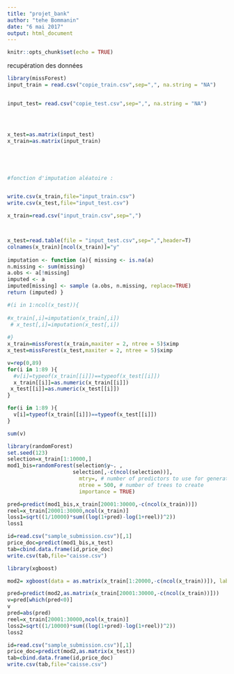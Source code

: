 ```yaml
---
title: "projet_bank"
author: "tehe Bommanin"
date: "6 mai 2017"
output: html_document
---
```


```r
knitr::opts_chunk$set(echo = TRUE)
```








recupération des données 


```r
library(missForest)
input_train = read.csv("copie_train.csv",sep=",", na.string = "NA")


input_test= read.csv("copie_test.csv",sep=",", na.string = "NA")




x_test=as.matrix(input_test)
x_train=as.matrix(input_train)





#fonction d'imputation aléatoire :


write.csv(x_train,file="input_train.csv")
write.csv(x_test,file="input_test.csv")

x_train=read.csv("input_train.csv",sep=",")



x_test=read.table(file = "input_test.csv",sep=",",header=T)
colnames(x_train)[ncol(x_train)]="y"
  
imputation <- function (a){ missing <- is.na(a) 
n.missing <- sum(missing) 
a.obs <- a[!missing] 
imputed <- a
imputed[missing] <- sample (a.obs, n.missing, replace=TRUE) 
return (imputed) }

#(i in 1:ncol(x_test)){
  
#x_train[,i]=imputation(x_train[,i])
 # x_test[,i]=imputation(x_test[,i])
  
#}
x_train=missForest(x_train,maxiter = 2, ntree = 5)$ximp
x_test=missForest(x_test,maxiter = 2, ntree = 5)$ximp


```



```r

v=rep(0,89)
for(i in 1:89 ){
  #v[i]=typeof(x_train[[i]])==typeof(x_test[[i]])
  x_train[[i]]=as.numeric(x_train[[i]])
 x_test[[i]]=as.numeric(x_test[[i]])
}

for(i in 1:89 ){
  v[i]=typeof(x_train[[i]])==typeof(x_test[[i]])
}

sum(v)
```


```r
library(randomForest)
set.seed(123)
selection=x_train[1:10000,]
mod1_bis=randomForest(selection$y~. ,
                     selection[,-c(ncol(selection))],
                       mtry=, # number of predictors to use for generation of tree 
                       ntree = 500, # number of trees to create
                       importance = TRUE)


```
 
 
```r


pred=predict(mod1_bis,x_train[20001:30000,-c(ncol(x_train))])
reel=x_train[20001:30000,ncol(x_train)]
loss1=sqrt((1/10000)*sum((log(1+pred)-log(1+reel))^2))
loss1

```




```r
id=read.csv("sample_submission.csv")[,1]
price_doc=predict(mod1_bis,x_test)
tab=cbind.data.frame(id,price_doc)
write.csv(tab,file="caisse.csv")

```


```r
library(xgboost)

mod2= xgboost(data = as.matrix(x_train[1:20000,-c(ncol(x_train))]), label = x_train[1:20000,]$y, max.depth = 30, nround = 30,objective = "reg:linear")
```


```r


pred=predict(mod2,as.matrix(x_train[20001:30000,-c(ncol(x_train))]))
v=pred[which(pred<0)]
v
pred=abs(pred)
reel=x_train[20001:30000,ncol(x_train)]
loss2=sqrt((1/10000)*sum((log(1+pred)-log(1+reel))^2))
loss2


```

```r
id=read.csv("sample_submission.csv")[,1]
price_doc=predict(mod2,as.matrix(x_test))
tab=cbind.data.frame(id,price_doc)
write.csv(tab,file="caisse.csv")

```
